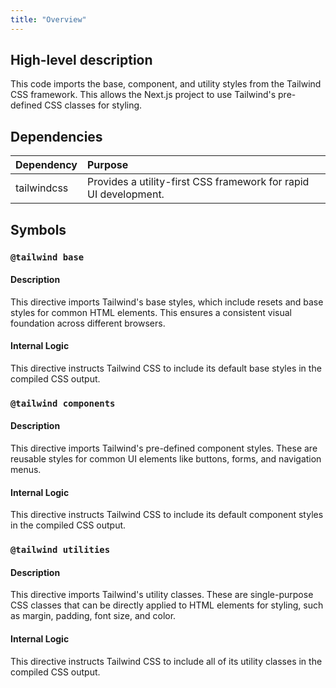 ```yaml
---
title: "Overview"
---
```


## High-level description
This code imports the base, component, and utility styles from the Tailwind CSS framework. This allows the Next.js project to use Tailwind's pre-defined CSS classes for styling.

## Dependencies
| Dependency | Purpose |
|:-----------|:--------|
| tailwindcss | Provides a utility-first CSS framework for rapid UI development. |

## Symbols
### `@tailwind base`
#### Description
This directive imports Tailwind's base styles, which include resets and base styles for common HTML elements. This ensures a consistent visual foundation across different browsers.

#### Internal Logic
This directive instructs Tailwind CSS to include its default base styles in the compiled CSS output.

### `@tailwind components`
#### Description
This directive imports Tailwind's pre-defined component styles. These are reusable styles for common UI elements like buttons, forms, and navigation menus.

#### Internal Logic
This directive instructs Tailwind CSS to include its default component styles in the compiled CSS output.

### `@tailwind utilities`
#### Description
This directive imports Tailwind's utility classes. These are single-purpose CSS classes that can be directly applied to HTML elements for styling, such as margin, padding, font size, and color.

#### Internal Logic
This directive instructs Tailwind CSS to include all of its utility classes in the compiled CSS output.
